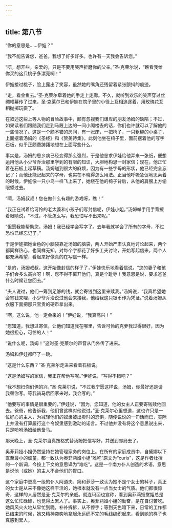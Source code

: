 ```yaml
---
---
---
```

title: 第八节
---




“你的意思是……伊娃？”

“我不能告诉您，爸爸。我想了好多好多。也许有一天我会告诉您。”

“唔，想开些，亲爱的，只是不要用哭声折磨你的父亲。”圣·克莱尔说，“瞧看我给你买的这只桃子多漂亮啊！”

伊娃接过桃子，脸上露出了笑容，虽然她的嘴角还残留着紧张颤抖的痕迹。

“走，看金鱼去。”圣·克莱尔牵着她的手走上走廊。不久，就听到欢乐的笑声穿过丝绸帷幕传了过来，圣·克莱尔已和伊娃在院子里的小径上互相追逐着，用玫瑰花互相抛掷玩耍了。

在叙述这些上等人物的冒险故事中，颇有忽视我们谦卑的朋友汤姆的缺陷；不过，如果读者们跟随我们走到马厩上边的一间小阁楼去的话，你们也许就可以了解他的一些情况了。这是一个颇不错的房间，有一张床，一把椅子，一只粗糙的小桌子，上面摆着汤姆的《圣经》和《赞美诗集》。此刻他坐在椅子里，面前摆着他的写字石板，似乎正颇费踌躇地想在上面写些什么。

事实是，汤姆的思乡病已经变得那么强烈，于是他恳求伊娃给他弄来一张纸，便想运用他从小少爷乔治那里学到的有限的知识，大胆地构思一封家信；现在，他正忙着在石板上起草稿。汤姆碰到很大的麻烦，因为有一些字母的形状，他已经完全忘记了；而他还能记起来的字母，也实在不晓得怎么用法。正当他呼吸急促地思索着的时候，伊娃像一只小鸟一样飞上来了，她绕在他的椅子背后，从他的肩膀上方偷眼望过去。

“啊，汤姆叔叔！您在做什么有趣的游戏呀，瞧！”

“我正在试着给可怜的老太婆和小孩子们写封信呢，伊娃小姐。”汤姆举手用手背擦着眼睛说，“不过，不管怎么写，我恐怕写不出来呢。”

“但愿我能帮助您，汤姆！我已经学会写字了。去年我就学会了所有的字母，不过恐怕已经忘记了。”

于是伊娃把她金色的小脑袋靠近汤姆的脑袋，两人开始严肃认真地讨论起来，两个都同样热心，也同样无知。对每个字都花了好多工夫讨论，开始写起信来，两个人都充满希望，看起来好像真的在写信一样。

“是的，汤姆叔叔，这开始像封信的样子了，”伊娃快乐地看着信说，“您的妻子和孩子们会多么高兴呀！啊，您不得不离开他们，真是个耻辱！我意思是说，要求爸爸什么时候让您回去。”

“夫人说过，他们一筹到足够的钱，就会寄钱到这里来赎我。”汤姆说，“我真希望她会寄钱来哩，小少爷乔治说过他会来接我，他给我这只银币作为凭证。”说着汤姆从衣服下面把那只宝贵的硬币拿出来。

“啊，这么说，他一定会来的！”伊娃说，“我真高兴！”

“您知道，我想过寄信，让他们知道我在哪里，告诉可怜的克萝我过得很好，因为她很担心，可怜的人！”

“说什么呢，汤姆！”这时圣·克莱尔的声音从门外传了进来。

汤姆和伊娃都吓了一跳。

“这是什么东西？”圣·克莱尔走进来看着石板说。

“这是汤姆写的家信，我正在帮他写呢。”伊娃说，“写得不错吧？”

“我不想扫你们俩的兴，”圣·克莱尔说，“不过我宁愿这样说，汤姆，你最好还是请我替你写。等我骑马后回家来时，我会写的。”

“他要写的事情是很重要的，”伊娃说，“因为，您知道，他的女主人正要寄钱赎他回去。爸爸，他告诉我，他们曾这样对他说过。”圣·克莱尔心里想道，这也许只是一位好心的主人，为减轻他们的奴隶被出卖时的恐惧，随便说说的一句话而已，实际上并没有打算履行这个令奴隶感到激动的诺言。不过他并没有将这个意思说出来，只是吩咐汤姆给他备马。

那天晚上，圣·克莱尔当真按格式替汤姆把信写好，并送到邮局去了。

奥菲莉娅小姐仍然坚持在她管理家务的岗位上。在所有的家庭成员中，自黛娜以下直至最小的顽童，都一致认为奥菲莉娅小姐“难吃”原文为“curis”，这是作者杜撰的一个新词，今按上下文的意思译为“难吃”。这是一个南方仆人创造的术语，意思是说他（或她）的主人不合他们的胃口。

这个家庭中更高一级的仆人阿道夫、简和萝莎一致认为她不是个女士的料子，真正的女士是从来不像她这样干活的，她根本就没有一点当女士的气质。他们都很惊奇，这样的人居然是圣·克莱尔的亲戚。就连玛丽也宣称，看到奥菲莉娅堂姐总是这么忙忙碌碌，也觉得太累人了。事实上，奥菲莉娅小姐的勤奋，是在自讨苦吃。她风风火火地从早忙到晚，补补拆拆，从不停手；等到天色暗下来，日常的工作都已结束的时候，她又精神奕奕地拿起永远织不完的毛线编织起来，看到她的样子也真感到累人。
